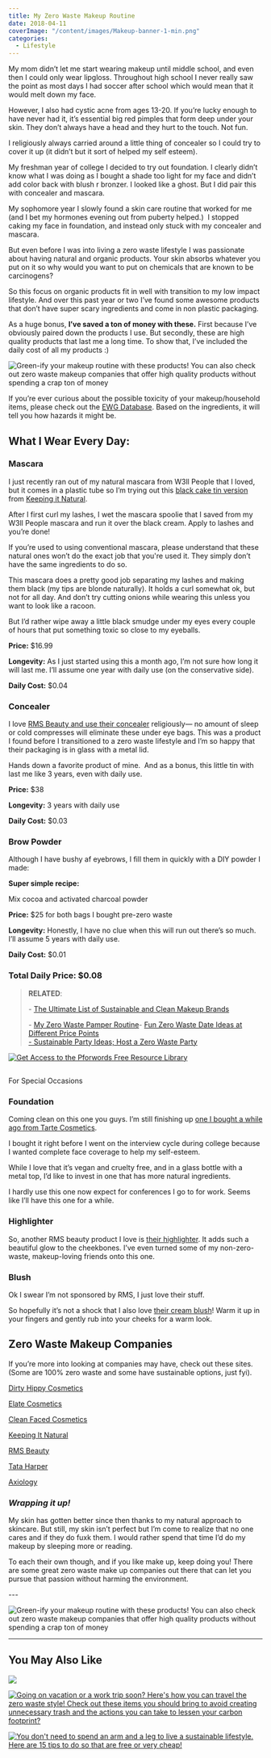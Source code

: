 ```yaml
---
title: My Zero Waste Makeup Routine
date: 2018-04-11
coverImage: "/content/images/Makeup-banner-1-min.png"
categories:
  - Lifestyle
---
```


My mom didn’t let me start wearing makeup until middle school, and even then I could only wear lipgloss. Throughout high school I never really saw the point as most days I had soccer after school which would mean that it would melt down my face.

However, I also had cystic acne from ages 13-20. If you’re lucky enough to have never had it, it’s essential big red pimples that form deep under your skin. They don’t always have a head and they hurt to the touch. Not fun.

I religiously always carried around a little thing of concealer so I could try to cover it up (it didn’t but it sort of helped my self esteem).

My freshman year of college I decided to try out foundation. I clearly didn’t know what I was doing as I bought a shade too light for my face and didn’t add color back with blush r bronzer. I looked like a ghost. But I did pair this with concealer and mascara.

My sophomore year I slowly found a skin care routine that worked for me (and I bet my hormones evening out from puberty helped.)  I stopped caking my face in foundation, and instead only stuck with my concealer and mascara.

But even before I was into living a zero waste lifestyle I was passionate about having natural and organic products. Your skin absorbs whatever you put on it so why would you want to put on chemicals that are known to be carcinogens?

So this focus on organic products fit in well with transition to my low impact lifestyle. And over this past year or two I’ve found some awesome products that don’t have super scary ingredients and come in non plastic packaging.

As a huge bonus, **I’ve saved a ton of money with these.** First because I’ve obviously paired down the products I use. But secondly, these are high quality products that last me a long time. To show that, I’ve included the daily cost of all my products :)

![Green-ify your makeup routine with these products! You can also check out zero waste makeup companies that offer high quality products without spending a crap ton of money](images/Makeup-banner-1-min-1024x690.png)

If you’re ever curious about the possible toxicity of your makeup/household items, please check out the [EWG Database](http://www.ewg.org/skindeep/). Based on the ingredients, it will tell you how hazards it might be.

## What I Wear Every Day:

### Mascara

I just recently ran out of my natural mascara from W3ll People that I loved, but it comes in a plastic tube so I’m trying out this [black cake tin version](https://www.etsy.com/au/listing/527740620/black-creamy-cake-mascara-mineral-makeup) from [Keeping it Natural](https://www.etsy.com/listing/82306520/black-creamy-cake-mascara-cake-mascara?ref=shop_home_active_2).

After I first curl my lashes, I wet the mascara spoolie that I saved from my W3ll People mascara and run it over the black cream. Apply to lashes and you’re done!

If you’re used to using conventional mascara, please understand that these natural ones won’t do the exact job that you're used it. They simply don’t have the same ingredients to do so.

This mascara does a pretty good job separating my lashes and making them black (my tips are blonde naturally). It holds a curl somewhat ok, but not for all day. And don’t try cutting onions while wearing this unless you want to look like a racoon.

But I’d rather wipe away a little black smudge under my eyes every couple of hours that put something toxic so close to my eyeballs.

**Price:** \$16.99

**Longevity:** As I just started using this a month ago, I’m not sure how long it will last me. I’ll assume one year with daily use (on the conservative side).

**Daily Cost:** \$0.04

### Concealer

I love [RMS Beauty and use their concealer](https://www.rmsbeauty.com/products/un-cover-up) religiously— no amount of sleep or cold compresses will eliminate these under eye bags. This was a product I found before I transitioned to a zero waste lifestyle and I’m so happy that their packaging is in glass with a metal lid.

Hands down a favorite product of mine.  And as a bonus, this little tin with last me like 3 years, even with daily use.

**Price:** \$38

**Longevity:** 3 years with daily use

**Daily Cost:** \$0.03

### Brow Powder

Although I have bushy af eyebrows, I fill them in quickly with a DIY powder I made:

**Super simple recipe:**

Mix cocoa and activated charcoal powder

**Price:** \$25 for both bags I bought pre-zero waste

**Longevity:** Honestly, I have no clue when this will run out there’s so much. I’ll assume 5 years with daily use.

**Daily Cost:** \$0.01

### Total Daily Price: \$0.08

> **RELATED**:
>
> \- [The Ultimate List of Sustainable and Clean Makeup Brands](https://pforwords.com/sustainable-makeup-brands/)
>
> \- [My Zero Waste Pamper Routine](https://pforwords.com/zero-waste-pamper-routine/)\- [Fun Zero Waste Date Ideas at Different Price Points](https://pforwords.com/23-zero-waste-date-ideas/)  
> [\- Sustainable Party Ideas; Host a Zero Waste Party](https://pforwords.com/zero-waste-party-ideas/)

[![Get Access to the Pforwords Free Resource Library](images/FREE-RESOURCE-LIBRARY-min.png)](https://mailchi.mp/be227f5f5cdc/freeresources)

##

For Special Occasions

### Foundation

Coming clean on this one you guys. I’m still finishing up [one I bought a while ago from Tarte Cosmetics](https://tartecosmetics.com/en_US/makeup/face/foundation/water-foundation-spf-15/772.html?dwvar_772_color=fair%20neutral&cgid=makeup-face-foundation#start=1).

I bought it right before I went on the interview cycle during college because I wanted complete face coverage to help my self-esteem.

While I love that it’s vegan and cruelty free, and in a glass bottle with a metal top, I’d like to invest in one that has more natural ingredients.

I hardly use this one now expect for conferences I go to for work. Seems like I’ll have this one for a while.

### Highlighter

So, another RMS beauty product I love is [their highlighter](https://www.rmsbeauty.com/products/living-luminizer). It adds such a beautiful glow to the cheekbones. I’ve even turned some of my non-zero-waste, makeup-loving friends onto this one.

### Blush

Ok I swear I’m not sponsored by RMS, I just love their stuff.

So hopefully it’s not a shock that I also love [their cream blush](https://www.rmsbeauty.com/products/lip2cheek)! Warm it up in your fingers and gently rub into your cheeks for a warm look.

## Zero Waste Makeup Companies

If you’re more into looking at companies may have, check out these sites. (Some are 100% zero waste and some have sustainable options, just fyi).

[Dirty Hippy Cosmetics](https://www.etsy.com/au/shop/dirtyhippiecosmetics?ref=shop_sugg)

[Elate Cosmetics](https://elatebeauty.com/)

[Clean Faced Cosmetics](https://www.etsy.com/shop/CleanFacedCosmetics)

[Keeping It Natural](https://www.etsy.com/au/listing/527740620/black-creamy-cake-mascara-mineral-makeup?ref=related-1)

[RMS Beauty](https://www.rmsbeauty.com/)

[Tata Harper](https://www.tataharperskincare.com/shop-all/product-type/natural-makeup)

[Axiology](https://axiologybeauty.com/collections/all)

### _Wrapping it up!_

My skin has gotten better since then thanks to my natural approach to skincare. But still, my skin isn’t perfect but I’m come to realize that no one cares and if they do fuxk them. I would rather spend that time I’d do my makeup by sleeping more or reading.

To each their own though, and if you like make up, keep doing you! There are some great zero waste make up companies out there that can let you pursue that passion without harming the environment.

\---

![Green-ify your makeup routine with these products! You can also check out zero waste makeup companies that offer high quality products without spending a crap ton of money](images/makeup-pin-min-683x1024.jpg)

---

## You May Also Like

[![](images/tea-pin-min-684x1024.png)](https://pforwords.com/how-to-have-a-plastic-free-cup-of-tea/)

[![Going on vacation or a work trip soon? Here's how you can travel the zero waste style! Check out these items you should bring to avoid creating unnecessary trash and the actions you can take to lessen your carbon footprint?](images/Travel-pin-min-669x1024.jpg)](https://pforwords.com/how-to-travel-the-zero-waste-style/?highlight=travel)

[![You don't need to spend an arm and a leg to live a sustainable lifestyle. Here are 15 tips to do so that are free or very cheap!](images/15-Cheap-Ways-to-Live-More-Sustainably-min-667x1024.jpg)](https://pforwords.com/cheap-ways-live-sustainably/)
